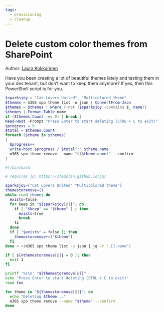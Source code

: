 ```yaml
---
tags:
  - provisioning
  - cleanup
---
```



# Delete custom color themes from SharePoint

Author: [Laura Kokkarinen](https://laurakokkarinen.com/does-it-spark-joy-powershell-scripts-for-keeping-your-development-environment-tidy-and-spotless/#delete-all-custom-color-themes-from-sharepoint)

Have you been creating a lot of beautiful themes lately and testing them in your dev tenant, but don’t want to keep them anymore? If yes, then this PowerShell script is for you.

<Tabs>
  <TabItem value="PowerShell">

  ```powershell
  $sparksjoy = "Cat Lovers United", "Multicolored theme"
  $themes = m365 spo theme list -o json | ConvertFrom-Json
  $themes = $themes | where {-not ($sparksjoy -contains $_.name)}
  $themes | Format-Table name
  if ($themes.Count -eq 0) { break }
  Read-Host -Prompt "Press Enter to start deleting (CTRL + C to exit)"
  $progress = 0
  $total = $themes.Count
  foreach ($theme in $themes)
  {
    $progress++
    write-host $progress / $total":" $theme.name
    m365 spo theme remove --name "$($theme.name)" --confirm
  }
  ```

  </TabItem>
  <TabItem value="Bash">

  ```bash
  #!/bin/bash

  # requires jq: https://stedolan.github.io/jq/

  sparksjoy=("Cat Lovers United" "Multicolored theme")
  themestoremove=()
  while read theme; do
    exists=false
    for keep in "${sparksjoy[@]}"; do
      if [ "$keep" == "$theme" ] ; then
        exists=true
        break
      fi
    done
    if [ "$exists" = false ]; then
      themestoremove+=("$theme")
    fi
  done < <(m365 spo theme list -o json | jq -r '.[].name')

  if [ ${#themestoremove[@]} = 0 ]; then
    exit 1
  fi

  printf '%s\n' "${themestoremove[@]}"
  echo "Press Enter to start deleting (CTRL + C to exit)"
  read foo

  for theme in "${themestoremove[@]}"; do
    echo "Deleting $theme..."
    m365 spo theme remove --name "$theme" --confirm
  done
  ```

  </TabItem>
</Tabs>

